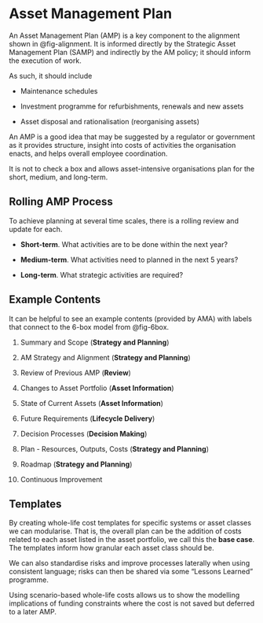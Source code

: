 # Asset Management Plan

An Asset Management Plan (AMP) is a key component to the alignment shown in
  @fig-alignment.
It is informed directly by the Strategic Asset Management Plan (SAMP) and
  indirectly by the AM policy; it should inform the execution of work.
  
As such, it should include

* Maintenance schedules

* Investment programme for refurbishments, renewals and new assets

* Asset disposal and rationalisation (reorganising assets)

An AMP is a good idea that may be suggested by a regulator or government
  as it provides structure, insight into costs of activities the
  organisation enacts, and helps overall employee coordination.
    
It is not to check a box and allows asset-intensive organisations plan for the
  short, medium, and long-term.
  
## Rolling AMP Process

To achieve planning at several time scales, there is a rolling review and
  update for each.

* **Short-term**. What activities are to be done within the next year?

* **Medium-term**. What activities need to planned in the next 5 years?

* **Long-term**. What strategic activities are required?

## Example Contents

It can be helpful to see an example contents (provided by AMA) with labels
  that connect to the 6-box model from @fig-6box.

1. Summary and Scope (**Strategy and Planning**)

1. AM Strategy and Alignment (**Strategy and Planning**)

1. Review of Previous AMP (**Review**)

1. Changes to Asset Portfolio (**Asset Information**)

1. State of Current Assets (**Asset Information**)

1. Future Requirements (**Lifecycle Delivery**)

1. Decision Processes (**Decision Making**)

1. Plan - Resources, Outputs, Costs (**Strategy and Planning**)

1. Roadmap (**Strategy and Planning**)

1. Continuous Improvement

## Templates

By creating whole-life cost templates for specific systems or asset classes
  we can modularise.
That is, the overall plan can be the addition of costs related to each asset
  listed in the asset portfolio, we call this the **base case**. 
The templates inform how granular each asset class should be.

We can also standardise risks and improve processes laterally when using
  consistent language; risks can then be shared via some "Lessons Learned"
  programme.
  
Using scenario-based whole-life costs allows us to show the modelling
  implications of funding constraints where the cost is not saved but deferred
  to a later AMP.
